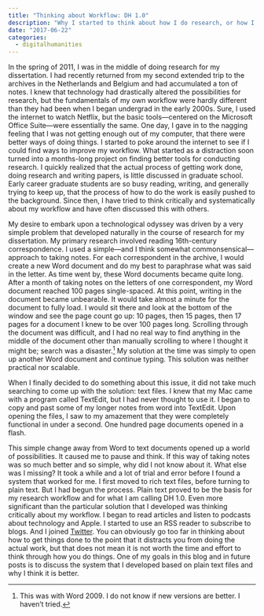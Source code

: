 ```yaml
---
title: "Thinking about Workflow: DH 1.0"
description: "Why I started to think about how I do research, or how I came to Digital Humanities"
date: "2017-06-22"
categories: 
  - digitalhumanities
---
```


In the spring of 2011, I was in the middle of doing research for my dissertation. I had recently returned from my second extended trip to the archives in the Netherlands and Belgium and had accumulated a ton of notes. I knew that technology had drastically altered the possibilities for research, but the fundamentals of my own workflow were hardly different than they had been when I began undergrad in the early 2000s. Sure, I used the internet to watch Netflix, but the basic tools—centered on the Microsoft Office Suite—were essentially the same. One day, I gave in to the nagging feeling that I was not getting enough out of my computer, that there were better ways of doing things. I started to poke around the internet to see if I could find ways to improve my workflow. What started as a distraction soon turned into a months-long project on finding better tools for conducting research. I quickly realized that the actual process of getting work done, doing research and writing papers, is little discussed in graduate school. Early career graduate students are so busy reading, writing, and generally trying to keep up, that the process of how to do the work is easily pushed to the background. Since then, I have tried to think critically and systematically about my workflow and have often discussed this with others.

My desire to embark upon a technological odyssey was driven by a very simple problem that developed naturally in the course of research for my dissertation. My primary research involved reading 16th-century correspondence. I used a simple—and I think somewhat commonsensical—approach to taking notes. For each correspondent in the archive, I would create a new Word document and do my best to paraphrase what was said in the letter. As time went by, these Word documents became quite long. After a month of taking notes on the letters of one correspondent, my Word document reached 100 pages single-spaced. At this point, writing in the document became unbearable. It would take almost a minute for the document to fully load. I would sit there and look at the bottom of the window and see the page count go up: 10 pages, then 15 pages, then 17 pages for a document I knew to be over 100 pages long. Scrolling through the document was difficult, and I had no real way to find anything in the middle of the document other than manually scrolling to where I thought it might be; search was a disaster.[^1] My solution at the time was simply to open up another Word document and continue typing. This solution was neither practical nor scalable.

When I finally decided to do something about this issue, it did not take much searching to come up with the solution: text files. I knew that my Mac came with a program called TextEdit, but I had never thought to use it. I began to copy and past some of my longer notes from word into TextEdit. Upon opening the files, I saw to my amazement that they were completely functional in under a second. One hundred page documents opened in a flash.

This simple change away from Word to text documents opened up a world of possibilities. It caused me to pause and think. If this way of taking notes was so much better and so simple, why did I not know about it. What else was I missing? It took a while and a lot of trial and error before I found a system that worked for me. I first moved to rich text files, before turning to plain text. But I had begun the process. Plain text proved to be the basis for my research workflow and for what I am calling DH 1.0. Even more significant than the particular solution that I developed was thinking critically about my workflow. I began to read articles and listen to podcasts about technology and Apple. I started to use an RSS reader to subscribe to blogs. And I joined [Twitter](http://twitter.com/vivalosburros). You can obviously go too far in thinking about how to get things done to the point that it distracts you from doing the actual work, but that does not mean it is not worth the time and effort to think through how you do things. One of my goals in this blog and in future posts is to discuss the system that I developed based on plain text files and why I think it is better.

[^1]: This was with Word 2009. I do not know if new versions are better. I haven’t tried.

